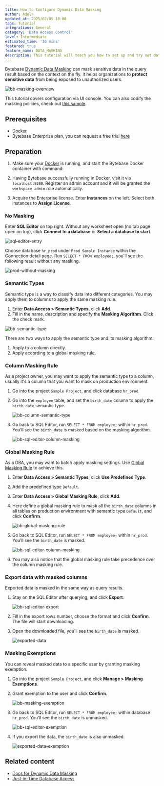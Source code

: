 ```yaml
---
title: How to Configure Dynamic Data Masking
author: Adela
updated_at: 2025/02/05 18:00
tags: Tutorial
integrations: General
category: 'Data Access Control'
level: Intermediate
estimated_time: '30 mins'
featured: true
feature_name: DATA_MASKING
description: This tutorial will teach you how to set up and try out data masking in Bytebase.
---
```


Bytebase [Dynamic Data Masking](/security/data-masking/overview/) can mask sensitive data in
the query result based on the context on the fly. It helps organizations to **protect sensitive data**
from being exposed to unauthorized users.

![bb-masking-overview](/content/docs/security/data-masking/bb-masking-overview.webp)

<HintBlock type="info">

This tutorial covers configuration via UI console. You can also codify the masking policies, check
out [this sample](https://github.com/bytebase/example-database-security/tree/main/masking).

</HintBlock>

## Prerequisites

- [Docker](https://www.docker.com/)
- Bytebase Enterprise plan, you can request a free trial [here](/contact-us/)

## Preparation

1. Make sure your [Docker](https://www.docker.com/) is running, and start the Bytebase Docker container with command:

   <IncludeBlock url="/docs/get-started/install/terminal-docker-run-volume"></IncludeBlock>

1. Having Bytebase successfully running in Docker, visit it via `localhost:8080`. Register an admin account and it will be granted the `workspace admin` role automatically.

1. Acquire the Enterprise license. Enter **Instances** on the left. Select both instances to **Assign License**.

### No Masking

Enter **SQL Editor** on top right. Without any worksheet open (no tab page open on top), click **Connect to a database** or **Select a database to start**.

![sql-editor-entry](/content/docs/tutorials/data-masking/sql-editor-entry.webp)

Choose database `hr_prod` under `Prod Sample Instance` within the Connection detail page. Run `SELECT * FROM employee;`, you'll see the following result without any masking.

![prod-without-masking](/content/docs/tutorials/data-masking/prod-without-masking.webp)

### Semantic Types

Semantic type is a way to classify data into different categories. You may apply them to columns to apply the same masking rule.

1. Enter **Data Access > Semantic Types**, click **Add**.
1. Fill in the name, description and specify the **Masking Algorithm**. Click the check mark.

![bb-semantic-type](/content/docs/tutorials/data-masking/bb-semantic-type.webp)

There are two ways to apply the semantic type and its masking algorithm:

1. Apply to a column directly.
2. Apply according to a global masking rule.

### Column Masking Rule

As a project owner, you may want to apply the semantic type to a column, usually it's a column that you want to mask on production environment.

1. Go into the project `Sample Project`, and click database `hr_prod`.

1. Go into the `employee` table, and set the `birth_date` column to apply the `birth_date` semantic type.

   ![bb-column-semantic-type](/content/docs/tutorials/data-masking/bb-column-semantic-type.webp)

1. Go back to SQL Editor, run `SELECT * FROM employee;` within `hr_prod`. You'll see the `birth_date` is masked based on the masking algorithm.

   ![bb-sql-editor-column-masking](/content/docs/tutorials/data-masking/bb-sql-editor-column-masking.webp)

### Global Masking Rule

As a DBA, you may want to batch apply masking settings. Use [Global Masking Rule](/security/data-masking/global-masking-rule/) to achieve this.

1. Enter **Data Access > Semantic Types**, click **Use Predefined Type**.
1. Add the predefined type `Default`.
1. Enter **Data Access > Global Masking Rule**, click **Add**.
1. Here define a global masking rule to mask all the `birth_date` columns in all tables on production environment with semantic type `Default`, and click **Confirm**.

   ![bb-global-masking-rule](/content/docs/tutorials/data-masking/bb-global-masking-rule.webp)

1. Go back to SQL Editor, run `SELECT * FROM employee;` within `hr_prod`. You'll see the `birth_date` is masked.

   ![bb-sql-editor-column-masking](/content/docs/tutorials/data-masking/bb-sql-editor-column-masking.webp)

1. You may also notice that the global masking rule take precedence over the column masking rule.

### Export data with masked columns

Exported data is masked in the same way as query results.

1. Stay on the SQL Editor after querying, and click **Export**.

   ![bb-sql-editor-export](/content/docs/tutorials/data-masking/bb-sql-editor-export.webp)

1. Fill in the export rows number, choose the format and click **Confirm**. The file will start downloading.

1. Open the downloaded file, you'll see the `birth_date` is masked.

   ![exported-data](/content/docs/tutorials/data-masking/exported-data.webp)

### Masking Exemptions

You can reveal masked data to a specific user by granting masking exemption.

1. Go into the project `Sample Project`, and click **Manage > Masking Exemptions**.
1. Grant exemption to the user and click **Confirm**.

   ![bb-masking-exemption](/content/docs/tutorials/data-masking/bb-masking-exemption.webp)

1. Go back to SQL Editor, run `SELECT * FROM employee;` within database `hr_prod`. You'll see the `birth_date` is unmasked.

   ![bb-sql-editor-exemption](/content/docs/tutorials/data-masking/bb-sql-editor-exemption.webp)

1. If you export the data, the `birth_date` is also unmasked.

   ![exported-data-exemption](/content/docs/tutorials/data-masking/exported-data-exemption.webp)

## Related content

- [Docs for Dynamic Data Masking](/security/data-masking/overview/)
- [Just-in-Time Database Access](/tutorials/just-in-time-database-access-part1/)

